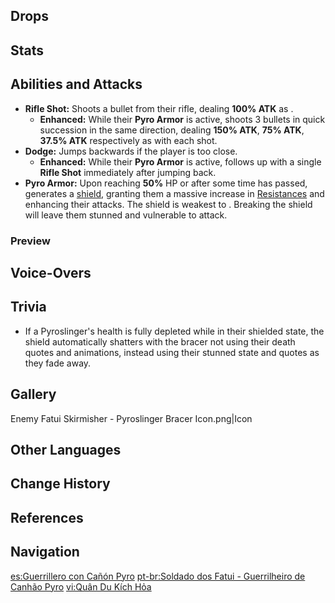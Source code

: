 {{Enemy Infobox
|image    = Enemy Fatui Pyroslinger Bracer.png
|type     = Common Enemies
|family   = Fatui
|element  = Pyro
|group    = Fatui Skirmishers
|faction  = Fatui
|location = Multiple
|ability1 = Shield
|voiceEN  = [https://www.tbrvoice.com/ Thomas Bello Rivas]<ref>Image: [[:File:Thomas Bello Rivas Confirmation.png|EN VA Self Announcement]]</ref>
}}
{{Description|A Fatui soldier who wields a flaming gun.<br />Skirmisher weapons can control the elements to a certain extent, and their combat tactics utilize elemental reactions.<br />Their ordnance and knowledge of squad-based combat thus constitute no small threat in battle.|[[Archive]]}}
{{Enemy Intro}}

==Drops==
{{Drops|Fatui Skirmishers}}

==Stats==
{{Enemy Stats
|res1     = Unshielded
|phys_res = -20%

|res2         = Shielded
|resglobal2   = 110%
|phys_res2    = 80%

|res_title = State
|hp_ratio  = 3
|hp_type   = 1
|atk_ratio = 3
}}

==Abilities and Attacks==
*'''Rifle Shot:''' Shoots a bullet from their rifle, dealing '''100% ATK''' as {{Color|Pyro DMG}}.
**'''Enhanced:''' While their '''Pyro Armor''' is active, shoots 3 bullets in quick succession in the same direction, dealing '''150% ATK''', '''75% ATK''', '''37.5% ATK''' respectively as {{Color|Pyro DMG}} with each shot.
*'''Dodge:''' Jumps backwards if the player is too close.
**'''Enhanced:''' While their '''Pyro Armor''' is active, follows up with a single '''Rifle Shot''' immediately after jumping back.
*'''Pyro Armor:''' Upon reaching '''50%''' HP or after some time has passed, generates a {{Pyro}} [[Shields|shield]], granting them a massive increase in [[Resistance]]s and enhancing their attacks. The shield is weakest to {{Color|Hydro}}. Breaking the shield will leave them stunned and vulnerable to attack.

===Preview===
{{Preview
|size=185px
|file1=Pyroslinger Bracer Rifle Shot
|caption1=Rifle Shot (Normal)

|file2=Pyroslinger Bracer Rifle Shot Enhanced
|caption2=Rifle Shot (Enhanced)

|file3=Pyroslinger Bracer Dodge
|caption3=Dodge (Normal)

|file4=Pyroslinger Bracer Dodge Enhanced
|caption4=Dodge (Enhanced)

|file5=Pyroslinger Bracer Pyro Armor
|caption5=Pyro Armor

|file6=Pyroslinger Bracer Stunned
|caption6=Stunned
}}

==Voice-Overs==
{{VO/Enemy
|enemy                   = Pyroslinger Bracer
|vo_01_00_title          = Spotting the Player
|vo_01_01_file           = VO {lang}{name} - Ill Put You On High Heat.ogg
|vo_01_01_tx_en          = I'll put you on high heat.
|vo_01_01_tx_zhs         = 
|vo_01_01_tx_zht         = 
|vo_01_01_tx_ja          = 
|vo_01_01_tx_ko          = 
|vo_01_02_file           = VO {lang}{name} - Hahahahaha Time To Fry.ogg
|vo_01_02_tx_en          = Hahahahaha! Time to fry!
|vo_01_02_tx_zhs         = 
|vo_01_02_tx_zht         = 
|vo_01_02_tx_ja          = 
|vo_01_02_tx_ko          = 

|vo_02_00_title          = Activating Shield
|vo_02_01_file           = VO {lang}{name} - Detoxifying Heat.ogg
|vo_02_01_tx_en          = Detoxifying heat.
|vo_02_01_tx_zhs         = 
|vo_02_01_tx_zht         = 
|vo_02_01_tx_ja          = 
|vo_02_01_tx_ko          = 
|vo_02_02_file           = VO {lang}{name} - Hahahaha Eat Up Eat Up.ogg
|vo_02_02_tx_en          = Hahahaha! Eat up! Eat up!
|vo_02_02_tx_zhs         = 
|vo_02_02_tx_zht         = 
|vo_02_02_tx_ja          = 
|vo_02_02_tx_ko          = 

|vo_03_00_title          = Attacking
|vo_03_01_file           = VO {lang}{name} - Roast And Fry.ogg
|vo_03_01_tx_en          = Roast and fry!
|vo_03_01_tx_zhs         = 
|vo_03_01_tx_zht         = 
|vo_03_01_tx_ja          = 
|vo_03_01_tx_ko          = 
|vo_03_02_file           = VO {lang}{name} - This Ones Well Done.ogg
|vo_03_02_tx_en          = This one's well done!
|vo_03_02_tx_zhs         = 
|vo_03_02_tx_zht         = 
|vo_03_02_tx_ja          = 
|vo_03_02_tx_ko          = 
|vo_03_03_file           = VO {lang}{name} - Have A Load Of This.ogg
|vo_03_03_tx_en          = Have a load of this!
|vo_03_03_tx_zhs         = 
|vo_03_03_tx_zht         = 
|vo_03_03_tx_ja          = 
|vo_03_03_tx_ko          = 
|vo_03_04_file           = VO {lang}{name} - Haha Lets Move.ogg
|vo_03_04_tx_en          = Haha! Let's move.
|vo_03_04_tx_zhs         = 
|vo_03_04_tx_zht         = 
|vo_03_04_tx_ja          = 
|vo_03_04_tx_ko          = 

|vo_04_00_title          = Dodging
|vo_04_01_file           = VO {lang}{name} - Ooh Shouldnt Get Careless.ogg
|vo_04_01_tx_en          = Ooh! Shouldn't get careless.
|vo_04_01_tx_zhs         = 
|vo_04_01_tx_zht         = 
|vo_04_01_tx_ja          = 
|vo_04_01_tx_ko          = 
|vo_04_02_file           = VO {lang}{name} - You Need To Hurry Up.ogg
|vo_04_02_tx_en          = You need to hurry up!
|vo_04_02_tx_zhs         = 
|vo_04_02_tx_zht         = 
|vo_04_02_tx_ja          = 
|vo_04_02_tx_ko          = 

|vo_05_00_title          = Shield Broken
|vo_05_01_file           = VO {lang}{name} - Egh An Unfortunate Fault.ogg
|vo_05_01_tx_en          = Egh! An unfortunate fault!
|vo_05_01_tx_zhs         = 
|vo_05_01_tx_zht         = 
|vo_05_01_tx_ja          = 
|vo_05_01_tx_ko          = 
|vo_05_02_file           = VO {lang}{name} - Agh Fuels Clogged.ogg
|vo_05_02_tx_en          = Agh! Fuels clogged!
|vo_05_02_tx_zhs         = 
|vo_05_02_tx_zht         = 
|vo_05_02_tx_ja          = 
|vo_05_02_tx_ko          = 

|vo_06_00_title          = Defeated
|vo_06_01_file           = VO {lang}{name} - Heat Too Low.ogg
|vo_06_01_tx_en          = Heat... too low...
|vo_06_01_tx_zhs         = 
|vo_06_01_tx_zht         = 
|vo_06_01_tx_ja          = 
|vo_06_01_tx_ko          = 
|vo_06_02_file           = VO {lang}{name} - Didnt Cook This Through.ogg
|vo_06_02_tx_en          = Didn't... cook this... through...
|vo_06_02_tx_zhs         = 
|vo_06_02_tx_zht         = 
|vo_06_02_tx_ja          = 
|vo_06_02_tx_ko          = 
}}

==Trivia==
*If a Pyroslinger's health is fully depleted while in their shielded state, the shield automatically shatters with the bracer not using their death quotes and animations, instead using their stunned state and quotes as they fade away.

==Gallery==
<gallery hideaddbutton="true" captionalign="center">
Enemy Fatui Skirmisher - Pyroslinger Bracer Icon.png|Icon
</gallery>

==Other Languages==
{{Other Languages
|en      = Fatui Skirmisher - Pyroslinger Bracer
|zhs     = 愚人众先遣队・火铳游击兵
|zhs_rm  = Yúrénzhòng Xiānqiǎnduì - Huǒ Chòng Yóujíbīng
|zht     = 愚人眾先遣隊・火銃游擊兵
|zht_rm  = Yúrénzhòng Xiānqiǎnduì - Huǒ Chòng Yóujíbīng
|zh_tl   = Fatui Skirmisher - Pyro Gun Guerilla
|ja      = ファデュイ{{Rubi|先|せん|遣|けん|隊|たい|・|&nbsp;|遊|ゆう|撃|げき|兵|へい|・|&nbsp;|炎|ほのう|銃|じゅう}}
|ja_rm   = Fadyui Senkentai・Yuugekihei・Honoo Juu
|ja_tl   = Fatui Skirmisher: Squadron - Flame Gun
|ko      = 우인단 선발대・화승총 유격대
|ko_rm   = U'indan Seonbaldae - Hwaseungchong Yugyeokdae
|ko_tl   = Fatui Advance Party - Matchlock Guerrilla Unit
|es      = Soldado Fatui - Guerrillero con Cañón Pyro
|es_tl   = Fatui Soldier - Guerrilla with Pyro Cannon
|fr      = Tirailleur Fatui - Mercenaire Pyro
|fr_tl   = Fatui Skirmisher - Pyro Mercenary
|ru      = Застрельщик Фатуи: Пиро мушкетёр
|ru_tl   = Fatui Skirmisher: Pyro Musketeer
|th      = Fatui Skirmisher - Pyroslinger Bracer
|vi      = Đội tiên phong Fatui - Quân du kích Hỏa
|vi_tl   = Fatui Vanguard - Pyro Guerrilla
|de      = Fatui-Plänkler – Pyro-Kanonen-Freischärler
|de_tl   = Fatui Skirmisher - Pyro Cannon Franctireur
|id      = Fatui Skirmisher - Pyroslinger Bracer
|pt      = Soldado dos Fatui - Guerrilheiro de Canhão Pyro
|pt_tl   = 
}}

==Change History==
{{Change History|1.0}}

==References==
{{Reflist}}

==Navigation==
{{Enemy Navbox|type=Common}}

[[es:Guerrillero con Cañón Pyro]]
[[pt-br:Soldado dos Fatui - Guerrilheiro de Canhão Pyro]]
[[vi:Quân Du Kích Hỏa]]